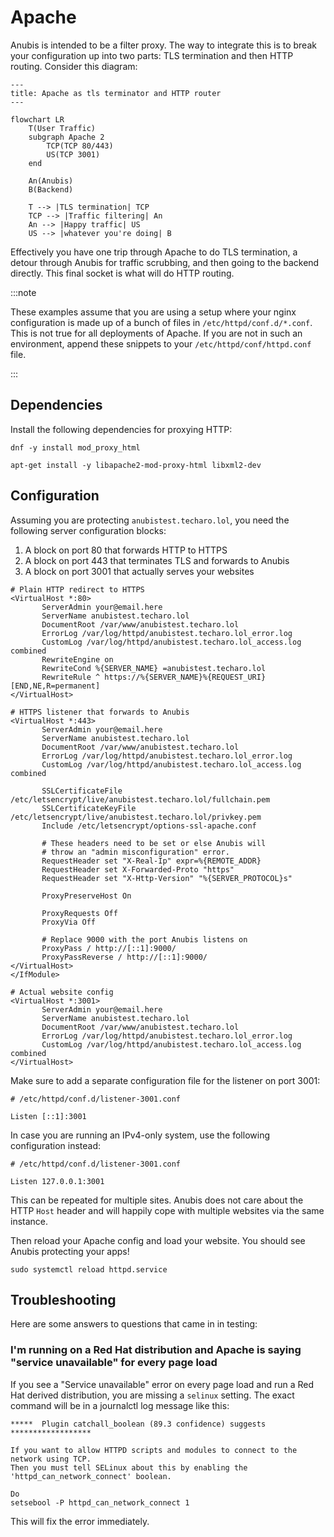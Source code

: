 # Apache


Anubis is intended to be a filter proxy. The way to integrate this is to break your configuration up into two parts: TLS termination and then HTTP routing. Consider this diagram:

```mermaid
---
title: Apache as tls terminator and HTTP router
---

flowchart LR
    T(User Traffic)
    subgraph Apache 2
        TCP(TCP 80/443)
        US(TCP 3001)
    end

    An(Anubis)
    B(Backend)

    T --> |TLS termination| TCP
    TCP --> |Traffic filtering| An
    An --> |Happy traffic| US
    US --> |whatever you're doing| B
```

Effectively you have one trip through Apache to do TLS termination, a detour through Anubis for traffic scrubbing, and then going to the backend directly. This final socket is what will do HTTP routing.

:::note

These examples assume that you are using a setup where your nginx configuration is made up of a bunch of files in `/etc/httpd/conf.d/*.conf`. This is not true for all deployments of Apache. If you are not in such an environment, append these snippets to your `/etc/httpd/conf/httpd.conf` file.

:::

## Dependencies

Install the following dependencies for proxying HTTP:

<Tabs>
  <TabItem value="rpm" label="Red Hat / RPM" default>

```text
dnf -y install mod_proxy_html
```

  </TabItem>
  <TabItem value="deb" label="Debian / Ubuntu / apt">

```text
apt-get install -y libapache2-mod-proxy-html libxml2-dev
```

  </TabItem>
</Tabs>

## Configuration

Assuming you are protecting `anubistest.techaro.lol`, you need the following server configuration blocks:

1. A block on port 80 that forwards HTTP to HTTPS
2. A block on port 443 that terminates TLS and forwards to Anubis
3. A block on port 3001 that actually serves your websites

```text
# Plain HTTP redirect to HTTPS
<VirtualHost *:80>
       ServerAdmin your@email.here
       ServerName anubistest.techaro.lol
       DocumentRoot /var/www/anubistest.techaro.lol
       ErrorLog /var/log/httpd/anubistest.techaro.lol_error.log
       CustomLog /var/log/httpd/anubistest.techaro.lol_access.log combined
       RewriteEngine on
       RewriteCond %{SERVER_NAME} =anubistest.techaro.lol
       RewriteRule ^ https://%{SERVER_NAME}%{REQUEST_URI} [END,NE,R=permanent]
</VirtualHost>

# HTTPS listener that forwards to Anubis
<VirtualHost *:443>
       ServerAdmin your@email.here
       ServerName anubistest.techaro.lol
       DocumentRoot /var/www/anubistest.techaro.lol
       ErrorLog /var/log/httpd/anubistest.techaro.lol_error.log
       CustomLog /var/log/httpd/anubistest.techaro.lol_access.log combined

       SSLCertificateFile /etc/letsencrypt/live/anubistest.techaro.lol/fullchain.pem
       SSLCertificateKeyFile /etc/letsencrypt/live/anubistest.techaro.lol/privkey.pem
       Include /etc/letsencrypt/options-ssl-apache.conf

       # These headers need to be set or else Anubis will
       # throw an "admin misconfiguration" error.
       RequestHeader set "X-Real-Ip" expr=%{REMOTE_ADDR}
       RequestHeader set X-Forwarded-Proto "https"
       RequestHeader set "X-Http-Version" "%{SERVER_PROTOCOL}s"

       ProxyPreserveHost On

       ProxyRequests Off
       ProxyVia Off

       # Replace 9000 with the port Anubis listens on
       ProxyPass / http://[::1]:9000/
       ProxyPassReverse / http://[::1]:9000/
</VirtualHost>
</IfModule>

# Actual website config
<VirtualHost *:3001>
       ServerAdmin your@email.here
       ServerName anubistest.techaro.lol
       DocumentRoot /var/www/anubistest.techaro.lol
       ErrorLog /var/log/httpd/anubistest.techaro.lol_error.log
       CustomLog /var/log/httpd/anubistest.techaro.lol_access.log combined
</VirtualHost>
```

Make sure to add a separate configuration file for the listener on port 3001:

```text
# /etc/httpd/conf.d/listener-3001.conf

Listen [::1]:3001
```

In case you are running an IPv4-only system, use the following configuration instead:

```text
# /etc/httpd/conf.d/listener-3001.conf

Listen 127.0.0.1:3001
```

This can be repeated for multiple sites. Anubis does not care about the HTTP `Host` header and will happily cope with multiple websites via the same instance.

Then reload your Apache config and load your website. You should see Anubis protecting your apps!

```text
sudo systemctl reload httpd.service
```

## Troubleshooting

Here are some answers to questions that came in in testing:

### I'm running on a Red Hat distribution and Apache is saying "service unavailable" for every page load

If you see a "Service unavailable" error on every page load and run a Red Hat derived distribution, you are missing a `selinux` setting. The exact command will be in a journalctl log message like this:

```text
*****  Plugin catchall_boolean (89.3 confidence) suggests   ******************

If you want to allow HTTPD scripts and modules to connect to the network using TCP.
Then you must tell SELinux about this by enabling the 'httpd_can_network_connect' boolean.

Do
setsebool -P httpd_can_network_connect 1
```

This will fix the error immediately.
